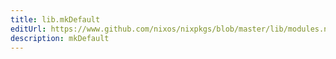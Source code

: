 ```yaml
---
title: lib.mkDefault
editUrl: https://www.github.com/nixos/nixpkgs/blob/master/lib/modules.nix#L1005C26
description: mkDefault
---
```




<LinkCard
    title="Contribute Now!"
    description="API Documentation is done in our source code"
    href="https://www.github.com/nixos/nixpkgs/blob/master/lib/modules.nix#L1005C26"
/>

